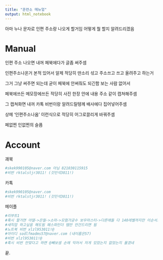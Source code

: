 ```yaml
---
title: "훈련소 메뉴얼"
output: html_notebook
---
```


아마 누나 문자로 인편 주소랑 나오게 할거임
어떻게 뭘 할지 알려드리겠음

# Manual

인편 주소 나오면 내꺼 페북에다가 글좀 써주셈 

인편주소나온거 본적 있어서 알제 적당히 딴소리 섞고 주소쓰고 쓰고 올려주고 하는거 

그거 그냥 써주면 되는데 굳이 페북에 안써줘도 되긴함 보는 사람 없어서

페북에쓰든 메모장에쓰든 적당히 사진 한장 안에 내용 주소 같이 캡쳐해주셈

그 캡쳐화면 내꺼 카톡 비번이랑 알려드릴텡께 배사에다 집어넣어주셈

상메 '인편주소나옴' 이런식으로 적당히 어그로끌리게 바꿔주셈

페없찐 인없찐의 슬픔

# Account

괘북
```r
#skek990105@naver.com 아님 821030115915
#비번 rktalstjr3011! (갓민석3011!)
```

카톡
```r
#skek990105@naver.com
#비번 rktalstjr3011! (갓민석3011!)
```

메이플
```r
#리부트1
#혹시 할거면 아델->은월->소마->모험가궁수 보우마스터->다른애들 다 140레벨까지만 이순서로ㄱㄱ
#새직업 하고싶음 해도됨 패스파인더 템만 안건드리면 됨
#노트북 비번 xlzl953011!@
#아이디 sodlfmadms57@naver.com (내이름은57)
#비번 xlzl953011!@
#혹시 비번 안맞다고 하면 @빼보셈 손에 익어서 저게 있었는지 없었는지 몰겠네
```

끝.